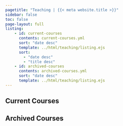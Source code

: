 ```yaml
---
pagetitle: "Teaching | {{< meta website.title >}}"
sidebar: false
toc: false
page-layout: full
listing:
    - id: current-courses
      contents: current-courses.yml
      sort: "date desc"
      template: ../html/teaching/listing.ejs
      sort:
        - "date desc"
        - "title desc"
    - id: archived-courses
      contents: archived-courses.yml
      sort: "date desc"
      template: ../html/teaching/listing.ejs
---
```


## Current Courses

:::{#current-courses}
:::


## Archived Courses

:::{#archived-courses}
:::
